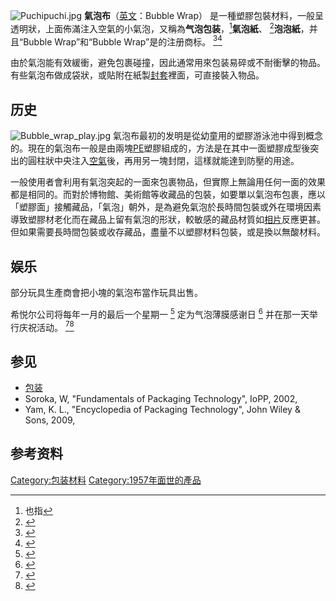{{Expand|time=2013-01-11T04:37:38+00:00 }}

[[File:Puchipuchi.jpg|thumb]]
'''氣泡布'''（[[英文|英文]]：Bubble Wrap） 是一種塑膠包裝材料，一般呈透明狀，上面佈滿注入空氣的小氣泡，又稱為'''气泡包装'''，<ref>也指{{link-en|泡罩包装|blister pack}}</ref>'''氣泡紙'''、
<ref>{{cite web
|url = http://www.yourdictionary.com/bubble-pack
|title = Bubble pack
|work = Your Dictionary
|accessdate = July 19, 2014
|archive-date = 2020-07-13
|archive-url = https://web.archive.org/web/20200713153647/https://www.yourdictionary.com/bubble-pack
|dead-url = no
}}</ref>'''泡泡紙'''，并且“Bubble Wrap”和“Bubble Wrap”是{{link-en|希悦尔公司|Sealed_Air}}的注册商标。
<ref>{{cite web
|url = https://trademarks.justia.com/733/26/bubble-73326063.html
|title = BUBBLE WRAP - Trademark Details
|publisher = Justia Trademarks
|accessdate = June 20, 2017
|archive-date = 2018-03-14
|archive-url = https://web.archive.org/web/20180314174442/https://trademarks.justia.com/733/26/bubble-73326063.html
|dead-url = no
}}</ref><ref>{{cite web
|url = https://trademarks.justia.com/787/29/bubblewrap-78729099.html
|title = BUBBLEWRAP - Trademark Details
|publisher = Justia Trademarks
|accessdate = June 20, 2017
|archive-date = 2020-07-16
|archive-url = https://web.archive.org/web/20200716222757/https://trademarks.justia.com/787/29/bubblewrap-78729099.html
|dead-url = no
}}</ref>

由於氣泡能有效緩衝，避免包裹碰撞，因此通常用來包装易碎或不耐衝擊的物品。有些氣泡布做成袋狀，或貼附在紙製[[封套|封套]]裡面，可直接裝入物品。

==历史==
[[File:Bubble_wrap_play.jpg|thumb]]
氣泡布最初的发明是從幼童用的塑膠游泳池中得到概念的。現在的氣泡布一般是由兩塊[[聚乙烯|PE]]塑膠組成的，方法是在其中一面塑膠成型後突出的圓柱狀中央注入[[空氣|空氣]]後，再用另一塊封閉，這樣就能達到防壓的用途。

一般使用者會利用有氣泡突起的一面來包裹物品，但實際上無論用任何一面的效果都是相同的。而對於博物館、美術館等收藏品的包裝，如要單以氣泡布包裹，應以「塑膠面」接觸藏品，「氣泡」朝外，是為避免氣泡於長時間包裝或外在環境因素導致塑膠材老化而在藏品上留有氣泡的形狀，較敏感的藏品材質如[[相片|相片]]反應更甚。但如果需要長時間包裝或收存藏品，盡量不以塑膠材料包裝，或是換以無酸材料。

==娱乐==
部分玩具生產商會把小塊的氣泡布當作玩具出售。

希悦尔公司将每年一月的最后一个星期一
<ref>{{cite web
|url = http://www.sealedairprotects.com/NA/EN/products/bubblewrap/appreciation-day.aspx
|title = Bubble Wrap Appreciation Day
|publisher = Sealed Air North America
|accessdate = February 27, 2011
|archive-date = 2018-06-30
|archive-url = https://web.archive.org/web/20180630032930/http://www.sealedairprotects.com/NA/EN/products/bubblewrap/appreciation-day.aspx
|dead-url = yes
}}</ref>
定为气泡薄膜感谢日
<ref>{{cite web
|url = http://www.insideselfstorage.com/news/2012/02/storagemart-celebrates-national-bubble-wrap-appreciation-day-with-promotional-videos.aspx
|title = StorageMart Celebrates National Bubble Wrap Appreciation Day
|publisher = Inside Self Storage
|date = February 3, 2012
|accessdate = May 1, 2013
|archive-date = 2017-01-08
|archive-url = https://web.archive.org/web/20170108185955/http://www.insideselfstorage.com/news/2012/02/storagemart-celebrates-national-bubble-wrap-appreciation-day-with-promotional-videos.aspx
|dead-url = no
}}</ref>
并在那一天举行庆祝活动。
<ref>{{cite web
|url = http://www.regularfolksunited.com/index.php?tab=article_view&article_id=882
|title = For Stress Release: Bubblewrap Appreciation Day
|publisher = Regular Folks United
|last = River
|first = Nate
|date = January 26, 2009
|accessdate = September 23, 2009
|archiveurl = https://web.archive.org/web/20120320134124/http://www.regularfolksunited.com/index.php?tab=article_view&article_id=882
|archivedate = March 20, 2012
}}</ref><ref>{{Cite web |title=快手直播 |url=https://live.kuaishou.com/u/3xkm7ggjus4ttqs/3xsgg6t7w4e977c?did=web_b22f2ff546111477db0aa6181936c937 |accessdate=2020-07-19 |work=live.kuaishou.com |archive-date=2020-07-19 |archive-url=https://web.archive.org/web/20200719075417/https://live.kuaishou.com/u/3xkm7ggjus4ttqs/3xsgg6t7w4e977c?did=web_b22f2ff546111477db0aa6181936c937 |dead-url=no }}</ref>

==参见==
{{Commons category|Bubble wrap|气泡布}}
* [[包装|包装]]
* Soroka, W, "Fundamentals of Packaging Technology", IoPP, 2002, {{ISBN|1-930268-25-4}}
* Yam, K. L., "Encyclopedia of Packaging Technology", John Wiley & Sons, 2009, {{ISBN|978-0-470-08704-6}}

{{包裝}}
==参考资料== 
[[Category:包装材料|Category:包装材料]]
[[Category:1957年面世的產品|Category:1957年面世的產品]]